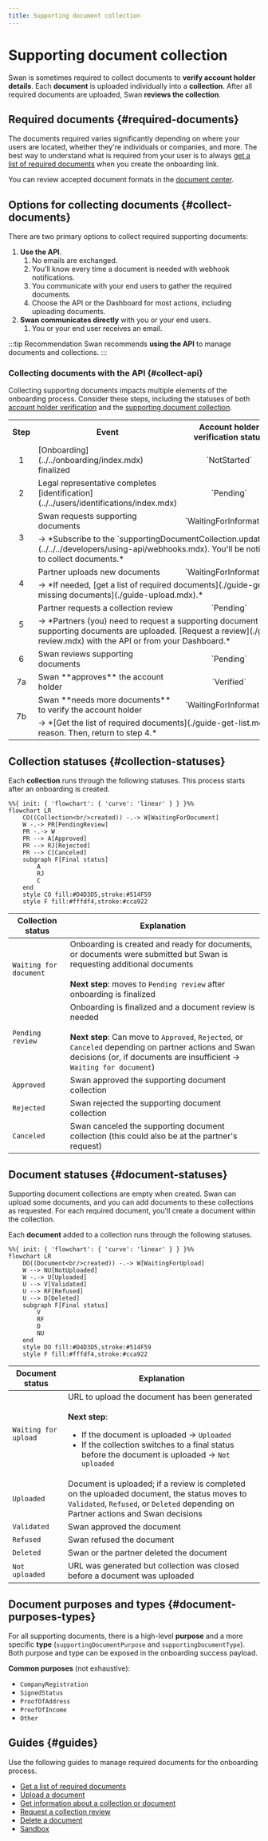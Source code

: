 ```yaml
---
title: Supporting document collection
---
```


# Supporting document collection


> <SupportingDocumentCollectionDefinition />

Swan is sometimes required to collect documents to **verify account holder details**.
Each **document** is uploaded individually into a **collection**.
After all required documents are uploaded, Swan **reviews the collection**.

## Required documents {#required-documents}

The documents required varies significantly depending on where your users are located, whether they're individuals or companies, and more.
The best way to understand what is required from your user is to always [get a list of required documents](./guide-get-list.mdx) when you create the onboarding link.

You can review accepted document formats in the [document center](../../../partnership/document-center/index.mdx).

## Options for collecting documents {#collect-documents}

There are two primary options to collect required supporting documents:

1. **Use the API**.
   1. No emails are exchanged.
   1. You'll know every time a document is needed with webhook notifications.
   1. You communicate with your end users to gather the required documents.
   1. Choose the API or the Dashboard for most actions, including uploading documents.
1. **Swan communicates directly** with you or your end users.
   1. You or your end user receives an email.

:::tip Recommendation
Swan recommends **using the API** to manage documents and collections.
:::

### Collecting documents with the API {#collect-api}

Collecting supporting documents impacts multiple elements of the onboarding process.
Consider these steps, including the statuses of both [account holder verification](../account-holders/index.mdx#verification-process-statuses) and the [supporting document collection](#collection-statuses).

<table>
  <tr>
    <th>Step</th>
    <th>Event</th>
    <th>
      Account holder
      <br />
      verification status
    </th>
    <th>
      Supporting document
      <br />
      collection status
    </th>
  </tr>
  <tr>
    <td>
      <center>1</center>
    </td>
    <td>[Onboarding](../../onboarding/index.mdx) finalized</td>
    <td>
      <center>`NotStarted`</center>
    </td>
    <td>
      <center>`PendingReview`</center>
    </td>
  </tr>
  <tr>
    <td>
      <center>2</center>
    </td>
    <td>
      Legal representative completes
      [identification](../../users/identifications/index.mdx)
    </td>
    <td>
      <center>`Pending`</center>
    </td>
    <td>
      <center>`PendingReview`</center>
    </td>
  </tr>
  <tr>
    <td rowspan="2">
      <center>3</center>
    </td>
    <td>Swan requests supporting documents</td>
    <td>
      <center>`WaitingForInformation`</center>
    </td>
    <td>
      <center>`WaitingForDocuments`</center>
    </td>
  </tr>
  <tr>
    <td colspan="3">
      → *Subscribe to the `supportingDocumentCollection.updated`
      [webhook](../../../developers/using-api/webhooks.mdx). You'll be notified
      when a request is sent to collect documents.*
    </td>
  </tr>
  <tr>
    <td rowspan="2">
      <center>4</center>
    </td>
    <td>Partner uploads new documents</td>
    <td>
      <center>`WaitingForInformation`</center>
    </td>
    <td>
      <center>`WaitingForDocuments`</center>
    </td>
  </tr>
  <tr>
    <td colspan="3">
      → *If needed, [get a list of required documents](./guide-get-list.mdx).
      Then, [upload missing documents](./guide-upload.mdx).*
    </td>
  </tr>
  <tr>
    <td rowspan="2">
      <center>5</center>
    </td>
    <td>Partner requests a collection review</td>
    <td>
      <center>`Pending`</center>
    </td>
    <td>
      <center>`PendingReview`</center>
    </td>
  </tr>
  <tr>
    <td colspan="3">
      → *Partners (you) need to request a supporting document collection review
      after all supporting documents are uploaded. [Request a
      review](./guide-request-collection-review.mdx) with the API or from your
      Dashboard.*
    </td>
  </tr>
  <tr>
    <td>
      <center>6</center>
    </td>
    <td>Swan reviews supporting documents</td>
    <td>
      <center>`Pending`</center>
    </td>
    <td>
      <center>`PendingReview`</center>
    </td>
  </tr>
  <tr>
    <td>
      <center>7a</center>
    </td>
    <td>Swan **approves** the account holder</td>
    <td>
      <center>`Verified`</center>
    </td>
    <td>
      <center>`Approved`</center>
    </td>
  </tr>
  <tr>
    <td rowspan="2">
      <center>7b</center>
    </td>
    <td>Swan **needs more documents** to verify the account holder</td>
    <td>
      <center>`WaitingForInformation`</center>
    </td>
    <td>
      <center>`WaitingForDocuments`</center>
    </td>
  </tr>
  <tr>
    <td colspan="3">
      → *[Get the list of required documents](./guide-get-list.mdx) and review
      the rejection reason. Then, return to step 4.*
    </td>
  </tr>
</table>

## Collection statuses {#collection-statuses}

Each **collection** runs through the following statuses.
This process starts after an onboarding is created.

```mermaid
%%{ init: { 'flowchart': { 'curve': 'linear' } } }%%
flowchart LR
    CO((Collection<br/>created)) -.-> W[WaitingForDocument]
    W -.-> PR[PendingReview]
    PR -.-> W
    PR --> A[Approved]
    PR --> RJ[Rejected]
    PR --> C[Canceled]
    subgraph F[Final status]
        A
        RJ
        C
    end
    style CO fill:#D4D3D5,stroke:#514F59
    style F fill:#fffdf4,stroke:#cca922
```

| Collection status      | Explanation                                                                                                                                                                                                                                    |
| ---------------------- | ---------------------------------------------------------------------------------------------------------------------------------------------------------------------------------------------------------------------------------------------- |
| `Waiting for document` | Onboarding is created and ready for documents, or documents were submitted but Swan is requesting additional documents<br/><br/>**Next step**: moves to `Pending review` after onboarding is finalized                                         |
| `Pending review`       | Onboarding is finalized and a document review is needed<br/><br/>**Next step**: Can move to `Approved`, `Rejected`, or `Canceled` depending on partner actions and Swan decisions (or, if documents are insufficient → `Waiting for document`) |
| `Approved`             | Swan approved the supporting document collection                                                                                                                                                                                               |
| `Rejected`             | Swan rejected the supporting document collection                                                                                                                                                                                               |
| `Canceled`             | Swan canceled the supporting document collection (this could also be at the partner's request)                                                                                                                                                 |

## Document statuses {#document-statuses}

Supporting document collections are empty when created.
Swan can upload some documents, and you can add documents to these collections as requested.
For each required document, you'll create a document within the collection.

Each **document** added to a collection runs through the following statuses.

```mermaid
%%{ init: { 'flowchart': { 'curve': 'linear' } } }%%
flowchart LR
    DO((Document<br/>created)) -.-> W[WaitingForUpload]
    W --> NU[NotUploaded]
    W -.-> U[Uploaded]
    U --> V[Validated]
    U --> RF[Refused]
    U --> D[Deleted]
    subgraph F[Final status]
        V
        RF
        D
        NU
    end
    style DO fill:#D4D3D5,stroke:#514F59
    style F fill:#fffdf4,stroke:#cca922
```

| Document status      | Explanation                                                                                                                                                                                                                                |
| -------------------- | ------------------------------------------------------------------------------------------------------------------------------------------------------------------------------------------------------------------------------------------ |
| `Waiting for upload` | URL to upload the document has been generated<br/><br/>**Next step**:<br/><ul><li>If the document is uploaded → `Uploaded`</li><li>If the collection switches to a final status before the document is uploaded → `Not uploaded`</li></ul> |
| `Uploaded`           | Document is uploaded; if a review is completed on the uploaded document, the status moves to `Validated`, `Refused`, or `Deleted` depending on Partner actions and Swan decisions                                                          |
| `Validated`          | Swan approved the document                                                                                                                                                                                                                 |
| `Refused`            | Swan refused the document                                                                                                                                                                                                                  |
| `Deleted`            | Swan or the partner deleted the document                                                                                                                                                                                                   |
| `Not uploaded`       | URL was generated but collection was closed before a document was uploaded                                                                                                                                                                 |

## Document purposes and types {#document-purposes-types}

For all supporting documents, there is a high-level **purpose** and a more specific **type** (`supportingDocumentPurpose` and `supportingDocumentType`).
Both purpose and type can be exposed in the onboarding success payload.

**Common purposes** (not exhaustive):

- `CompanyRegistration`
- `SignedStatus`
- `ProofOfAddress`
- `ProofOfIncome`
- `Other`

## Guides {#guides}

Use the following guides to manage required documents for the onboarding process.

- [Get a list of required documents](./guide-get-list.mdx)
- [Upload a document](./guide-upload.mdx)
- [Get information about a collection or document](./guide-get-info.mdx)
- [Request a collection review](./guide-request-collection-review.mdx)
- [Delete a document](./guide-delete.mdx)
- [Sandbox](./sandbox.mdx)
